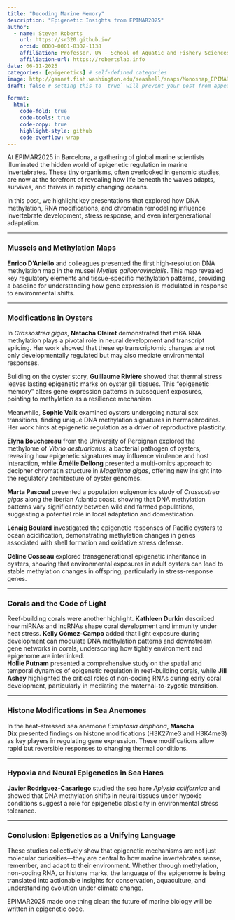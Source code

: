 ```yaml
---
title: "Decoding Marine Memory"
description: "Epigenetic Insights from EPIMAR2025"
author:
  - name: Steven Roberts
    url: https://sr320.github.io/
    orcid: 0000-0001-8302-1138
    affiliation: Professor, UW - School of Aquatic and Fishery Sciences
    affiliation-url: https://robertslab.info
date: 06-11-2025
categories: [epigenetics] # self-defined categories
image: http://gannet.fish.washington.edu/seashell/snaps/Monosnap_EPIMAR_2025__Barcelona_Spain_-_May_27-30_2025-06-11_17-59-29.png # finding a good image
draft: false # setting this to `true` will prevent your post from appearing on your listing page until you're ready!

format:
  html:
    code-fold: true
    code-tools: true
    code-copy: true
    highlight-style: github
    code-overflow: wrap
---
```


At EPIMAR2025 in Barcelona, a gathering of global marine scientists illuminated the hidden world of epigenetic regulation in marine invertebrates. These tiny organisms, often overlooked in genomic studies, are now at the forefront of revealing how life beneath the waves adapts, survives, and thrives in rapidly changing oceans.

In this post, we highlight key presentations that explored how DNA methylation, RNA modifications, and chromatin remodeling influence invertebrate development, stress response, and even intergenerational adaptation.

------------------------------------------------------------------------

### Mussels and Methylation Maps

**Enrico D’Aniello** and colleagues presented the first high-resolution DNA methylation map in the mussel *Mytilus galloprovincialis*. This map revealed key regulatory elements and tissue-specific methylation patterns, providing a baseline for understanding how gene expression is modulated in response to environmental shifts.

------------------------------------------------------------------------

### Modifications in Oysters

In *Crassostrea gigas*, **Natacha Clairet** demonstrated that m6A RNA methylation plays a pivotal role in neural development and transcript splicing. Her work showed that these epitranscriptomic changes are not only developmentally regulated but may also mediate environmental responses.

Building on the oyster story, **Guillaume Rivière** showed that thermal stress leaves lasting epigenetic marks on oyster gill tissues. This “epigenetic memory” alters gene expression patterns in subsequent exposures, pointing to methylation as a resilience mechanism.

Meanwhile, **Sophie Valk** examined oysters undergoing natural sex transitions, finding unique DNA methylation signatures in hermaphrodites. Her work hints at epigenetic regulation as a driver of reproductive plasticity.

**Elyna Bouchereau** from the University of Perpignan explored the methylome of *Vibrio aestuarianus*, a bacterial pathogen of oysters, revealing how epigenetic signatures may influence virulence and host interaction, while **Amélie Dellong** presented a multi-omics approach to decipher chromatin structure in *Magallana gigas*, offering new insight into the regulatory architecture of oyster genomes.

**Marta Pascual** presented a population epigenomics study of *Crassostrea gigas* along the Iberian Atlantic coast, showing that DNA methylation patterns vary significantly between wild and farmed populations, suggesting a potential role in local adaptation and domestication.

**Lénaig Boulard** investigated the epigenetic responses of Pacific oysters to ocean acidification, demonstrating methylation changes in genes associated with shell formation and oxidative stress defense.

**Céline Cosseau** explored transgenerational epigenetic inheritance in oysters, showing that environmental exposures in adult oysters can lead to stable methylation changes in offspring, particularly in stress-response genes.

------------------------------------------------------------------------

### Corals and the Code of Light

Reef-building corals were another highlight. **Kathleen Durkin** described how miRNAs and lncRNAs shape coral development and immunity under heat stress. **Kelly Gómez-Campo** added that light exposure during development can modulate DNA methylation patterns and downstream gene networks in corals, underscoring how tightly environment and epigenome are interlinked.\
**Hollie Putnam** presented a comprehensive study on the spatial and temporal dynamics of epigenetic regulation in reef-building corals, while **Jill Ashey** highlighted the critical roles of non-coding RNAs during early coral development, particularly in mediating the maternal-to-zygotic transition.

------------------------------------------------------------------------

### Histone Modifications in Sea Anemones

In the heat-stressed sea anemone *Exaiptasia diaphana*, **Mascha Dix** presented findings on histone modifications (H3K27me3 and H3K4me3) as key players in regulating gene expression. These modifications allow rapid but reversible responses to changing thermal conditions.

------------------------------------------------------------------------

### Hypoxia and Neural Epigenetics in Sea Hares

**Javier Rodriguez-Casariego** studied the sea hare *Aplysia californica* and showed that DNA methylation shifts in neural tissues under hypoxic conditions suggest a role for epigenetic plasticity in environmental stress tolerance.

------------------------------------------------------------------------

### Conclusion: Epigenetics as a Unifying Language

These studies collectively show that epigenetic mechanisms are not just molecular curiosities—they are central to how marine invertebrates sense, remember, and adapt to their environment. Whether through methylation, non-coding RNA, or histone marks, the language of the epigenome is being translated into actionable insights for conservation, aquaculture, and understanding evolution under climate change.

EPIMAR2025 made one thing clear: the future of marine biology will be written in epigenetic code.
